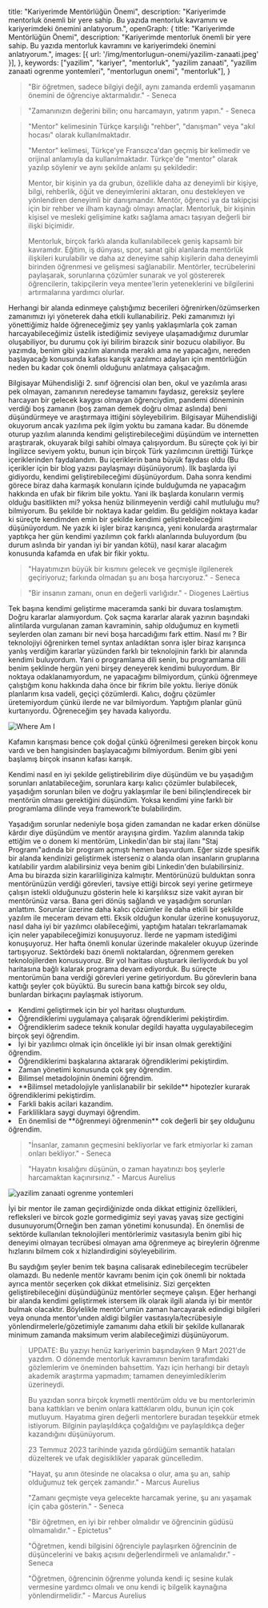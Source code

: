   title: "Kariyerimde Mentörlüğün Önemi",
  description: "Kariyerimde mentorluk önemli bir yere sahip. Bu yazıda mentorluk kavramını ve kariyerimdeki önemini anlatıyorum.",
  openGraph: {
    title: "Kariyerimde Mentörlüğün Önemi",
    description: "Kariyerimde mentorluk önemli bir yere sahip. Bu yazıda mentorluk kavramını ve kariyerimdeki önemini anlatıyorum.",
    images: [{ url: '/img/mentorlugun-onemi/yazilim-zanaati.jpeg' }],
  },
  keywords: ["yazilim", "kariyer", "mentorluk", "yazilim zanaati", "yazilim zanaati ogrenme yontemleri", "mentorlugun onemi", "mentorluk"],
}

<Blockquote>
"Bir öğretmen, sadece bilgiyi değil, aynı zamanda erdemli yaşamanın önemini de öğrenciye aktarmalıdır." - Seneca
</Blockquote>

<Blockquote>
  "Zamanınızın değerini bilin; onu harcamayın, yatırım yapın." - Seneca
</Blockquote>

<Blockquote>
"Mentor" kelimesinin Türkçe karşılığı "rehber", "danışman" veya "akıl hocası" olarak kullanılmaktadır.

"Mentor" kelimesi, Türkçe'ye Fransızca'dan geçmiş bir kelimedir ve orijinal anlamıyla da kullanılmaktadır. Türkçe'de "mentor" olarak yazılıp söylenir ve aynı şekilde anlamı şu şekildedir:

Mentor, bir kişinin ya da grubun, özellikle daha az deneyimli bir kişiye, bilgi, rehberlik, öğüt ve deneyimlerini aktaran, onu destekleyen ve yönlendiren deneyimli bir danışmandır. Mentör, öğrenci ya da takipçisi için bir rehber ve ilham kaynağı olmayı amaçlar. Mentorluk, bir kişinin kişisel ve mesleki gelişimine katkı sağlama amacı taşıyan değerli bir ilişki biçimidir.

Mentorluk, birçok farklı alanda kullanılabilecek geniş kapsamlı bir kavramdır. Eğitim, iş dünyası, spor, sanat gibi alanlarda mentörlük ilişkileri kurulabilir ve daha az deneyime sahip kişilerin daha deneyimli birinden öğrenmesi ve gelişmesi sağlanabilir. Mentörler, tecrübelerini paylaşarak, sorunlarına çözümler sunarak ve yol göstererek öğrencilerin, takipçilerin veya mentee'lerin yeteneklerini ve bilgilerini artırmalarına yardımcı olurlar.

</Blockquote>

Herhangi bir alanda edinmeye çalıştığımız becerileri öğrenirken/özümserken zamanımızı iyi yöneterek daha etkili kullanabiliriz. Peki zamanımızı iyi yönettiğimiz halde öğreneceğimiz şey yanlış yaklaşımlarla çok zaman harcayabileceğimiz üstelik istediğimiz seviyeye ulaşamadığımız durumlar oluşabiliyor, bu durumu çok iyi bilirim birazcık sinir bozucu olabiliyor. Bu yazımda, benim gibi yazılım alanında meraklı ama ne yapacağını, nereden başlayacağı konusunda kafası karışık yazılımcı adayları için mentörlüğün neden bu kadar çok önemli olduğunu anlatmaya çalışacağım.

Bilgisayar Mühendisliği 2. sınıf öğrencisi olan ben, okul ve yazılımla arası pek olmayan, zamanının neredeyse tamamını faydasız, gereksiz şeylere harcayan bir gelecek kaygısı olmayan öğrenciydim, pandemi döneminin verdiği boş zamanın (boş zaman demek doğru olmaz aslında) beni düşündürmeye ve araştırmaya ittiğini söyleyebilirim. Bilgisayar Mühendisliği okuyorum ancak yazılıma pek ilgim yoktu bu zamana kadar.
Bu dönemde oturup yazılım alanında kendimi geliştirebileceğimi düşündüm ve internetten araştırarak, okuyarak bilgi sahibi olmaya çalışıyordum. Bu süreçte çok iyi bir İngilizce seviyem yoktu, bunun için birçok Türk yazılımcının ürettiği Türkçe içeriklerinden faydalandım. Bu içeriklerin bana büyük faydası oldu (Bu içerikler için bir blog yazısı paylaşmayı düşünüyorum). İlk başlarda iyi gidiyordu, kendimi geliştirebileceğimi düşünüyordum. Daha sonra kendimi görece biraz daha karmaşık konuların içinde bulduğumda ne yapacağım hakkında en ufak bir fikrim bile yoktu. Yani ilk başlarda konuların vermiş olduğu basitlikten mi? yoksa henüz bilinmeyenin verdiği cahil mutluluğu mu? bilmiyorum. Bu şekilde bir noktaya kadar geldim. Bu geldiğim noktaya kadar ki süreçte kendimden emin bir şekilde kendimi geliştirebileceğimi düşünüyordum. Ne yazık ki işler biraz karışınca, yeni konularda araştırmalar yaptıkça her gün kendimi yazılımın çok farklı alanlarında buluyordum (bu durum aslında bir yandan iyi bir yandan kötü), nasıl karar alacağım konusunda kafamda en ufak bir fikir yoktu.

<Blockquote>
"Hayatımızın büyük bir kısmını gelecek ve geçmişle ilgilenerek geçiriyoruz; farkında olmadan şu anı boşa harcıyoruz." - Seneca
</Blockquote>

<Blockquote>
  "Bir insanın zamanı, onun en değerli varlığıdır." - Diogenes Laërtius
</Blockquote>

Tek başına kendimi geliştirme maceramda sanki bir duvara toslamıştım. Doğru kararlar alamıyordum. Çok saçma kararlar alarak yazının başındaki alintilarda vurgulanan zaman kavraminin, sahip olduğumuz en kıymetli seylerden olan zamanı bir nevi boşa harcadığımı fark ettim. Nasıl mı ? Bir teknolojiyi öğrenirken temel syntax anladıktan sonra işler biraz karışınca yanlış verdiğim kararlar yüzünden farklı bir teknolojinin farklı bir alanında kendimi buluyordum. Yani o programlama dili senin, bu programlama dili benim şeklinde hergün yeni birşey deneyerek kendimi buluyordum. Bir noktaya odaklanamıyordum, ne yapacağımı bilmiyordum, çünkü öğrenmeye çalıştığım konu hakkında daha önce bir fikrim bile yoktu. İleriye dönük planlarım kısa vadeli, geçiçi çözümlerdi. Kalıcı, doğru çözümler üretemiyordum çünkü ilerde ne var bilmiyordum. Yaptığım planlar günü kurtarıyordu. Öğreneceğim şey havada kalıyordu.

<Image  alt="Where Am I" src="/img/mentorlugun-onemi/where-am-i.gif" width={1600} height={800}/>

Kafamın karışması bence çok doğal çünkü öğrenilmesi gereken birçok konu vardı ve ben hangisinden başlayacağımı bilmiyordum. Benim gibi yeni başlamış birçok insanın kafası karışık.

Kendimi nasıl en iyi şekilde geliştirebilirim diye düşündüm ve bu yaşadığım sorunları anlatabileceğim, sorunlara karşı kalıcı çözümler bulabilecek, yaşadığım sorunları bilen ve doğru yaklaşımlar ile beni bilinçlendirecek bir mentörün olması gerektiğini düşündüm. Yoksa kendimi yine farklı bir programlama dilinde veya framework'te bulabilirdim.

Yaşadığım sorunlar nedeniyle boşa giden zamandan ne kadar erken dönülse kârdır diye düşündüm ve mentör arayışına girdim. Yazılım alanında takip ettiğim ve o donem ki mentörüm, Linkedin'dan bir staj ilanı "Staj Programı"adında bir program açmıştı hemen başvurdum. Eğer sizde spesifik bir alanda kendinizi geliştirmek isterseniz o alanda olan insanların gruplarına katılabilir yardım alabilirsiniz veya benim gibi Linkedin'den bulabilirsiniz. Ama bu birazda sizin kararliliginiza kalmıştır. Mentörünüzü bulduktan sonra mentörünüzün verdiği görevleri, tavsiye ettiği bircok seyi yerine getirmeye çalışın istekli olduğunuzu gösterin hele ki karşılıksız size vakit ayıran bir mentörünüz varsa. Bana geri dönüş sağlandı ve yaşadığım sorunları anlattım. Sorunlar üzerine daha kalıcı çözümler ile daha etkili bir şekilde yazılım ile meceram devam etti. Eksik olduğun konular üzerine konuşuyoruz, nasıl daha iyi bir yazılımcı olabileceğimi, yaptığım hataları tekrarlamamak için neler yapabileceğimizi konuşuyoruz. İlerde ne yapmam istediğimi konuşuyoruz. Her hafta önemli konular üzerinde makaleler okuyup üzerinde tartışıyoruz. Sektördeki bazı önemli noktalardan, öğrenmem gereken teknolojilerden konusuyoruz. Bir yol haritası oluşturark ilerliyorduk bu yol haritasına bağlı kalarak programa devam ediyorduk.
Bu süreçte mentorümün bana verdiği görevleri yerine getiriyordum. Bu görevlerin bana kattığı şeyler çok büyüktü. Bu surecin bana kattığı bircok sey oldu, bunlardan birkaçını paylaşmak istiyorum.

<li>Kendimi geliştirmek için bir yol haritası oluşturdum.</li>
<li>Öğrendiklerimi uygulamaya çalışarak öğrendiklerimi pekiştirdim.</li>
<li>Öğrendiklerim sadece teknik konular degildi hayatta uygulayabilecegim birçok şeyi öğrendim.</li>
<li>İyi bir yazılımcı olmak için öncelikle iyi bir insan olmak gerektiğini öğrendim.</li>
<li>Öğrendiklerimi başkalarına aktararak öğrendiklerimi pekiştirdim.</li>
<li>Zaman yönetimi konusunda çok şey öğrendim.</li>
<li>Bilimsel metadolojinin önemini öğrendim.</li>
<li>**Bilimsel metadolojiyle yanlislanabilir bir sekilde** hipotezler kurarak öğrendiklerimi pekiştirdim.</li>
<li>Farkli bakis acilari kazandim.</li>
<li>Farkliliklara saygi duymayi öğrendim.</li>
<li>En önemlisi de **öğrenmeyi öğrenmenin** cok değerli bir şey olduğunu öğrendim.</li>

<Blockquote>
"İnsanlar, zamanın geçmesini bekliyorlar ve fark etmiyorlar ki zaman onları bekliyor."  - Seneca
</Blockquote>
<Blockquote>
"Hayatın kısalığını düşünün, o zaman hayatınızı boş şeylerle harcamaktan kaçınırsınız." - Marcus Aurelius
</Blockquote>

<Image  alt="yazilim zanaati ogrenme yontemleri" src="/img/mentorlugun-onemi/yazilim-zanaati.jpeg" width={1600} height={800}/>

İyi bir mentor ile zaman geçirdiğinizde onda dikkat ettiginiz özellikleri, refleksleri ve bircok gozle gormedigimiz seyi yavaş yavaş size gectigini dusunuyorum(Örneğin ben zaman yönetimi konusunda). En önemlisi de sektörde kullanılan teknolojileri mentörlerimiz vasıtasıyla benim gibi hiç deneyimi olmayan tecrübesi olmayan ama öğrenmeye aç bireylerin öğrenme hızlarını bilmem cok x hizlandirdigini söyleyebilirim.

Bu saydığım şeyler benim tek başına calisarak edinebilecegim tecrübeler olamazdı. Bu nedenle mentör kavramı benim için çok önemli bir noktada ayrıca mentör seçerken çok dikkat etmelisiniz. Sizi gerçekten geliştirebileceğini düşündüğünüz mentörler seçmeye çalışın. Eğer herhangi bir alanda kendimi geliştirmek istersem ilk olarak ilgili alanda iyi bir mentör bulmak olacaktır. Böylelikle mentör'umün zaman harcayarak edindigi bilgileri veya onunda mentor'unden aldigi bilgiler vasıtasıyla/tecrübesiyle yönlendirmelerle/gözetimiyle zamanımı daha etkili bir şekilde kullanarak minimum zamanda maksimum verim alabileceğimizi düşünüyorum.

<Blockquote>
UPDATE:
Bu yazıyı henüz kariyerimin başındayken 9 Mart 2021'de yazdım. O dönemde mentorluk kavramının benim tarafımdaki gözlemlerim ve öneminden bahsettim. Yazı için herhangi bir detaylı akademik araştırma yapmadım; tamamen deneyimlediklerim üzerineydi.

Bu yazıdan sonra birçok kıymetli mentörüm oldu ve bu mentorlerimin bana kattıkları ve benim onlara kattıklarım oldu, bunun için çok mutluyum. Hayatıma giren değerli mentorlere buradan teşekkür etmek istiyorum. Bilginin paylaşıldıkça çoğaldığını ve paylaşıldıkça değer kazandığını düşünüyorum.

23 Temmuz 2023 tarihinde yazıda gördüğüm semantik hataları düzelterek ve ufak degisiklikler yaparak güncelledim.

</Blockquote>

<Blockquote>
"Hayat, şu anın ötesinde ne olacaksa o olur, ama şu an, sahip olduğumuz tek gerçek zamandır." - Marcus Aurelius

"Zamanı geçmişte veya gelecekte harcamak yerine, şu anı yaşamak için çaba gösterin." - Seneca

"Bir öğretmen, en iyi bir rehber olmalıdır ve öğrencinin güdüsü olmamalıdır." - Epictetus"

"Öğretmen, kendi bilgisini öğrenciyle paylaşırken öğrencinin de düşüncelerini ve bakış açısını değerlendirmeli ve anlamalıdır." - Seneca

"Öğretmen, öğrencinin öğrenme yolunda kendi iç sesine kulak vermesine yardımcı olmalı ve onu kendi iç bilgelik kaynağına yönlendirmelidir." - Marcus Aurelius

</Blockquote>
